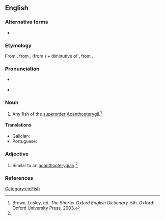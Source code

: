 ==English==

===Alternative forms===
* {{l|en|acanthopteran}}

===Etymology===
From {{der|en|NL.|-}}, from {{m|la|acanthus||thorn}}, (from {{der|en|grc|ἄκανθος}}) + {{der|en|grc|πτερύγιον}} diminutive of {{m|grc|πτέρυξ||wing, fin}}, from {{m|grc|πτερόν||feather, wing}}.

===Pronunciation===
* {{a|US}} {{IPA|en|/ˌæk.ænˌθɑp.təˈɹɪdʒ.i.n̩/}}
* {{rhymes|en|ɪdʒiən|s=7}}

===Noun===
{{en-noun}}

# {{lb|en|zoology}} Any fish of the [[superorder]] [[Acanthopterygii]].{{defdate|First attested in the mid 19th century.}}<ref name=SOED>Brown, Lesley, ed. ''The Shorter Oxford English Dictionary.'' 5th. Oxford: Oxford University Press, 2003.</ref>

====Translations====
{{trans-top|any fish of the superorder Acanthopterygii}}
* Galician: {{t+|gl|acantopterixio}}
* Portuguese: {{t+|pt|acantopterígio|m}}
{{trans-mid}}
{{trans-bottom}}

===Adjective===
{{en-adj|-}}

# {{lb|en|zoology}} Similar to an [[acanthopterygian]].{{defdate|First attested in the mid 19th century.}}<ref name=SOED/>

===References===
<references/>

[[Category:en:Fish]]